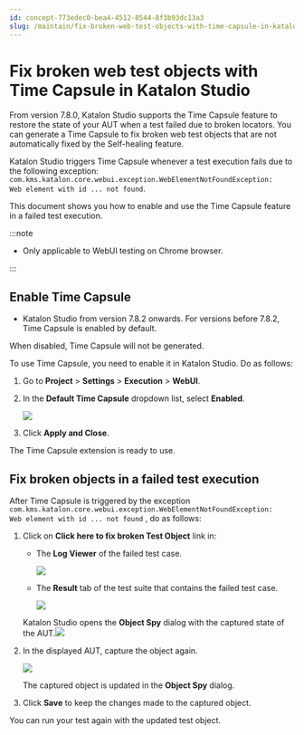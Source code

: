 ```yaml
---
id: concept-773edec0-bea4-4512-8544-8f3b93dc13a3
slug: /maintain/fix-broken-web-test-objects-with-time-capsule-in-katalon-studio
---
```


# Fix broken web test objects with Time Capsule in Katalon Studio

From version 7.8.0, Katalon Studio supports the Time Capsule feature to restore the state of your AUT when a test failed due to broken locators. You can generate a Time Capsule to fix broken web test objects that are not automatically fixed by the Self-healing feature.

Katalon Studio triggers Time Capsule whenever a test execution fails due to the following exception: <code>com.kms.katalon.core.webui.exception.WebElementNotFoundException: Web element with id ... not found</code>.

This document shows you how to enable and use the Time Capsule feature in a failed test execution.


:::note

-   Only applicable to WebUI testing on Chrome browser.


:::

## Enable Time Capsule

-   Katalon Studio from version 7.8.2 onwards. For versions before 7.8.2, Time Capsule is enabled by default.

When disabled, Time Capsule will not be generated.

To use Time Capsule, you need to enable it in Katalon Studio. Do as follows:

1.  Go to **Project** &gt; **Settings** &gt; **Execution** &gt; **WebUI**.

2.  In the **Default Time Capsule** dropdown list, select **Enabled**.

    <img src="/doc_images/Documents/Maintain/time-capsule/images/ks-time-capsule-enabled.png" width={500} />

3.  Click **Apply and Close**.


The Time Capsule extension is ready to use.

## Fix broken objects in a failed test execution

After Time Capsule is triggered by the exception <code>com.kms.katalon.core.webui.exception.WebElementNotFoundException: Web element with id ... not found</code> , do as follows:

1.  Click on **Click here to fix broken Test Object** link in:

    -   The **Log Viewer** of the failed test case.

        <img src="/doc_images/Documents/Maintain/time-capsule/images/ks-fix-broken-object.png" width={700} />

    -   The **Result** tab of the test suite that contains the failed test case.

        <img src="/doc_images/Documents/Maintain/time-capsule/images/ks-TS-fix-broken-object.png" width={700} />

    Katalon Studio opens the **Object Spy** dialog with the captured state of the AUT.<img src="/doc_images/Documents/Maintain/time-capsule/images/ks-broken-object-spy.png" width={700} />

2.  In the displayed AUT, capture the object again.

    <img src="/doc_images/Documents/Maintain/time-capsule/images/ks-recapture-broken-obj.png" width={700} />

    The captured object is updated in the **Object Spy** dialog.

3.  Click **Save** to keep the changes made to the captured object.


You can run your test again with the updated test object.